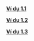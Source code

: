 \providecommand{\Pageref}[1]{\hfill p.\pageref{#1}}
 [**Ví dụ 1.1**](#EXAMPLE-1.1)\Pageref{EXAMPLE-1.1}

 [**Ví dụ 1.2**](#EXAMPLE-1.2)\Pageref{EXAMPLE-1.2}

 [**Ví dụ 1.3**](#EXAMPLE-1.3)\Pageref{EXAMPLE-1.3}
